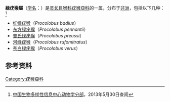 {{Automatic taxobox 
| name = 綠疣猴
| image =Preuss's red colobus.jpg
| image_caption =[[普氏绿疣猴|普氏绿疣猴]]（''Procolobus preussi''）
| taxon = Procolobus
| authority = [[Rochebrune|Rochebrune]], 1877
| subdivision_ranks=[[种|种]]
| subdivision=
*[[红绿疣猴|红绿疣猴]] ''P. badius''
*[[东方绿疣猴|东方绿疣猴]] ''P. pennantii''
*[[普氏绿疣猴|普氏绿疣猴]] ''P. preussi''
*[[河绿疣猴|河绿疣猴]] ''P. rufomitratus''
*[[苍白绿疣猴|苍白绿疣猴]] ''P. verus''
}}
'''綠疣猴屬'''（[[学名|学名]]：''{{lang|la|Procolobus}}''）是[[灵长目|灵长目]][[猴科|猴科]][[疣猴亞科|疣猴亞科]]的一属，分布于[[非洲|非洲]]，包括以下几种：<ref>[http://zd1.brim.ac.cn/Mnamelist.asp?x_L_name=Procolobus&z_L_name=LIKE%2C%27%25%2C%25%27 中国生物多样性信息中心动物学分部]{{dead link|date=2018年4月 |bot=InternetArchiveBot |fix-attempted=yes }}，2013年5月30日查阅</ref>
*[[红绿疣猴|红绿疣猴]]（''Procolobus badius''）
*[[东方绿疣猴|东方绿疣猴]]（''Procolobus pennantii''）
*[[普氏绿疣猴|普氏绿疣猴]]（''Procolobus preussi''）
*[[河绿疣猴|河绿疣猴]]（''Procolobus rufomitratus''）
*[[苍白绿疣猴|苍白绿疣猴]]（''Procolobus verus''） 
==参考资料==
{{reflist}}

{{Commons category|Procolobus}}
{{维基物种|Procolobus}}
{{簡鼻亞目|C.}}
{{Taxonbar|from=Q851731}}

[[Category:疣猴亞科|Category:疣猴亞科]]